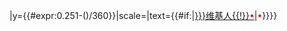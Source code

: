 {{Image label small|x={{#expr:0.505+({{{lon|0}}})/360}}|y={{#expr:0.251-({{{lat|0}}})/360}}|scale={{{width|1088}}}|text={{#if:{{{name|}}}|[[:Category:{{{name|}}}维基人{{!}}<span style="color:red;">•</span>]]|<span style="color:red;cursor:default;">•</span>}}}}